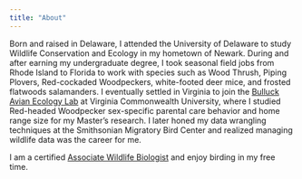 ---
title: "About"
---

Born and raised in Delaware, I attended the University of Delaware to study Wildlife Conservation and Ecology in my hometown of Newark. During and after earning my undergraduate degree, I took seasonal field jobs from Rhode Island to Florida to work with species such as Wood Thrush, Piping Plovers, Red-cockaded Woodpeckers, white-footed deer mice, and frosted flatwoods salamanders. I eventually settled in Virginia to join the [Bulluck Avian Ecology Lab](https://rampages.us/bullucklab/) at Virginia Commonwealth University, where I studied Red-headed Woodpecker sex-specific parental care behavior and home range size for my Master's research. I later honed my data wrangling techniques at the Smithsonian Migratory Bird Center and realized managing wildlife data was the career for me.

I am a certified [Associate Wildlife Biologist](https://wildlife.org/learn/professional-development-certification/certification-programs/) and enjoy birding in my free time.

